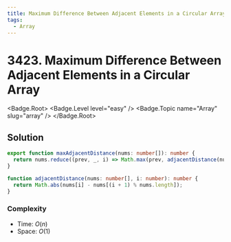 ```yaml
---
title: Maximum Difference Between Adjacent Elements in a Circular Array
tags:
  - Array
---
```


# 3423. Maximum Difference Between Adjacent Elements in a Circular Array

<Badge.Root>
  <Badge.Level level="easy" />
  <Badge.Topic name="Array" slug="array" />
</Badge.Root>

## Solution

```typescript filename="solution.ts" copy
export function maxAdjacentDistance(nums: number[]): number {
  return nums.reduce((prev, _, i) => Math.max(prev, adjacentDistance(nums, i)), 0);
}

function adjacentDistance(nums: number[], i: number): number {
  return Math.abs(nums[i] - nums[(i + 1) % nums.length]);
}
```

### Complexity

- Time: $O(n)$
- Space: $O(1)$

<ProblemLink
  codingSite="leetcode"
  href="https://leetcode.com/problems/maximum-difference-between-adjacent-elements-in-a-circular-array"
  title="Maximum Difference Between Adjacent Elements in a Circular Array"
/>
